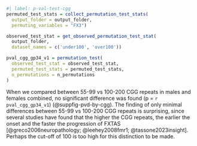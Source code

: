 
```r
#| label: p-val-test-cgg
permuted_test_stats = collect_permutation_test_stats(
  output_folder = output_folder,
  permuting_variables = "FX3")

observed_test_stat = get_observed_permutation_test_stat(
  output_folder,
  dataset_names = c('under100', 'over100'))

pval_cgg_gp34_v1 = permutation_test(
  observed_test_stat = observed_test_stat,
  permuted_test_stats = permuted_test_stats,
  n_permutations = n_permutations
)

```

When we compared
between 55-99 vs 100-200 CGG repeats in males and females combined,
no significant difference was found
(p = `r pval_cgg_gp34_v1`)
(@suppfig-pvd-by-cgg).
The finding of only minimal differences
between 55-99 vs 100-200 CGG repeats is surprising,
since several studies have found that the higher the CGG repeats,
the earlier the onset and the faster the progression of FXTAS
[@greco2006neuropathology; @leehey2008fmr1; @tassone2023insight].
Perhaps the cut-off of 100 is too high for this distinction to be made.
